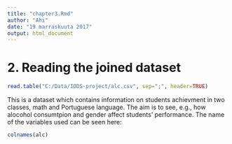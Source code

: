 ```yaml
---
title: "chapter3.Rmd"
author: "Ahi"
date: "19 marraskuuta 2017"
output: html_document
---
```


# 2. Reading the joined dataset

```r
read.table("C:/Data/IODS-project/alc.csv", sep=";", header=TRUE)
```

This is a dataset which contains information on students achievment in two classes, math and Portuguese language. The aim is to see, e.g., how alocohol consumtpion and gender affect students' performance. The name of the variables used can be seen here:

```r
colnames(alc)
```

